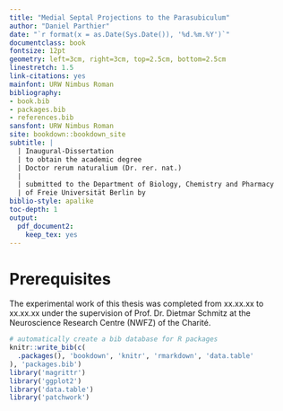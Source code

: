```yaml
--- 
title: "Medial Septal Projections to the Parasubiculum"
author: "Daniel Parthier"
date: "`r format(x = as.Date(Sys.Date()), '%d.%m.%Y')`"
documentclass: book
fontsize: 12pt
geometry: left=3cm, right=3cm, top=2.5cm, bottom=2.5cm
linestretch: 1.5
link-citations: yes
mainfont: URW Nimbus Roman
bibliography:
- book.bib
- packages.bib
- references.bib
sansfont: URW Nimbus Roman
site: bookdown::bookdown_site
subtitle: |
  | Inaugural-Dissertation
  | to obtain the academic degree
  | Doctor rerum naturalium (Dr. rer. nat.)
  |
  | submitted to the Department of Biology, Chemistry and Pharmacy
  | of Freie Universität Berlin by
biblio-style: apalike
toc-depth: 1
output: 
  pdf_document2:
    keep_tex: yes
---
```


# Prerequisites

The experimental work of this thesis was completed from xx.xx.xx to xx.xx.xx under the supervision of Prof. Dr. Dietmar Schmitz at the Neuroscience Research Centre (NWFZ) of the Charité.

```r
# automatically create a bib database for R packages
knitr::write_bib(c(
  .packages(), 'bookdown', 'knitr', 'rmarkdown', 'data.table'
), 'packages.bib')
library('magrittr')
library('ggplot2')
library('data.table')
library('patchwork')
```
